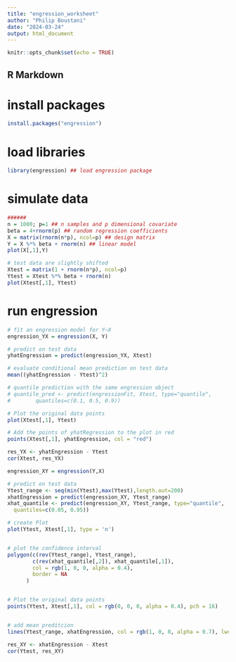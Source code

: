 ```yaml
---
title: "engression_worksheet"
author: "Philip Boustani"
date: "2024-03-24"
output: html_document
---
```


```r
knitr::opts_chunk$set(echo = TRUE)
```

## R Markdown

# install packages
```r
install.packages("engression")
```

# load libraries 
```r
library(engression) ## load engression package
```

# simulate data
```r
######
n = 1000; p=1 ## n samples and p dimensional covariate 
beta = 4+rnorm(p) ## random regression coefficients 
X = matrix(rnorm(n*p), ncol=p) ## design matrix 
Y = X %*% beta + rnorm(n) ## linear model
plot(X[,1],Y)
```


```r
# test data are slightly shifted
Xtest = matrix(1 + rnorm(n*p), ncol=p)
Ytest = Xtest %*% beta + rnorm(n)
plot(Xtest[,1], Ytest)
```

# run engression 
```r
# fit an engression model for Y~X
engression_YX = engression(X, Y) 

# predict on test data 
yhatEngression = predict(engression_YX, Xtest) 

# evaluate conditional mean prediction on test data
mean((yhatEngression - Ytest)^2) 

# quantile prediction with the same engression object 
# quantile_pred <- predict(engressionFit, Xtest, type="quantile", 
#        quantiles=c(0.1, 0.5, 0.9))
```


```r
# Plot the original data points
plot(Xtest[,1], Ytest)

# Add the points of yhatRegression to the plot in red
points(Xtest[,1], yhatEngression, col = "red")
```

```r
res_YX <- yhatEngression - Ytest
cor(Xtest, res_YX)
```

```r
engression_XY = engression(Y,X)
```
```r
# predict on test data 
Ytest_range <- seq(min(Ytest),max(Ytest),length.out=200)
xhatEngression = predict(engression_XY, Ytest_range)
xhat_quantile <- predict(engression_XY, Ytest_range, type="quantile", 
  quantiles=c(0.05, 0.95))
```





```r
# create Plot 
plot(Ytest, Xtest[,1], type = 'n')


# plot the confidence interval 
polygon(c(rev(Ytest_range), Ytest_range), 
        c(rev(xhat_quantile[,2]), xhat_quantile[,1]), 
        col = rgb(1, 0, 0, alpha = 0.4), 
        border = NA
      )


# Plot the original data points
points(Ytest, Xtest[,1], col = rgb(0, 0, 0, alpha = 0.4), pch = 16)


# add mean preditcion
lines(Ytest_range, xhatEngression, col = rgb(1, 0, 0, alpha = 0.7), lwd=3)

```

```r
res_XY <- xhatEngression - Xtest
cor(Ytest, res_XY)
```


